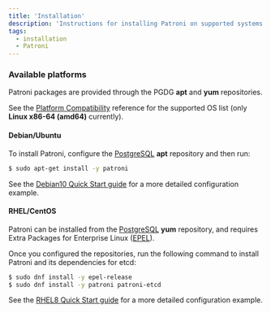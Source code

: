 ```yaml
---
title: 'Installation'
description: 'Instructions for installing Patroni on supported systems'
tags:
  - installation
  - Patroni
---
```


### Available platforms

Patroni packages are provided through the PGDG **apt** and **yum** repositories.

See the [Platform Compatibility](https://www.enterprisedb.com/resources/platform-compatibility#epas) reference for the supported OS list (only **Linux x86-64 (amd64)** currently).

#### Debian/Ubuntu

To install Patroni, configure the [PostgreSQL](https://www.postgresql.org/download/linux/ubuntu/) **apt** repository and then run:

```bash
$ sudo apt-get install -y patroni
```

See the [Debian10 Quick Start guide](04-debian10_quick_start/#Patroni) for a more detailed configuration example.

#### RHEL/CentOS

Patroni can be installed from the [PostgreSQL](https://yum.postgresql.org/) **yum** repository, and requires Extra Packages for Enterprise Linux ([EPEL](https://fedoraproject.org/wiki/EPEL)).

Once you configured the repositories, run the following command to install Patroni and its dependencies for etcd:

```bash
$ sudo dnf install -y epel-release
$ sudo dnf install -y patroni patroni-etcd
```

See the [RHEL8 Quick Start guide](03-rhel8_quick_start/#Patroni) for a more detailed configuration example.

